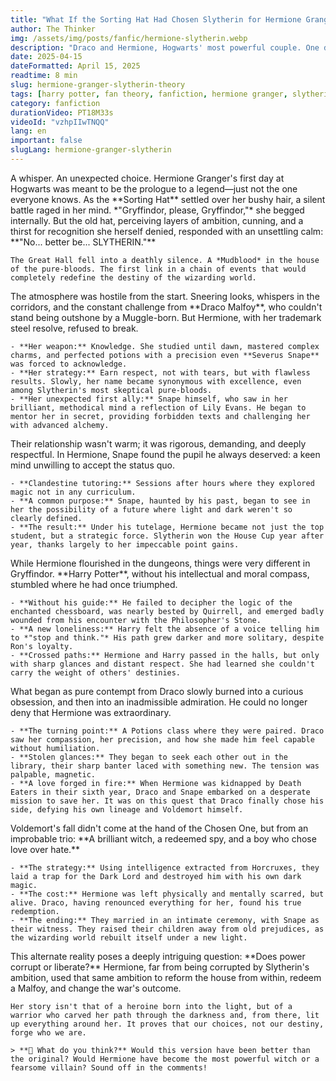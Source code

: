 ```yaml
---
title: "What If the Sorting Hat Had Chosen Slytherin for Hermione Granger?"
author: The Thinker
img: /assets/img/posts/fanfic/hermione-slytherin.webp
description: "Draco and Hermione, Hogwarts' most powerful couple. One different choice by the Sorting Hat rewrites destiny. Would Hermione have become the most influential witch of her generation? Dive into the theory that changes everything."
date: 2025-04-15
dateFormatted: April 15, 2025
readtime: 8 min
slug: hermione-granger-slytherin-theory
tags: [harry potter, fan theory, fanfiction, hermione granger, slytherin, draco malfoy, what if]
category: fanfiction
durationVideo: PT18M33s
videoId: "vzhpIIwTNQQ"
lang: en
important: false
slugLang: hermione-granger-slytherin
---
```



<Article>
  <Section title="🎩 **The Day Everything Changed**">
    A whisper. An unexpected choice. Hermione Granger's first day at Hogwarts was meant to be the prologue to a legend—just not the one everyone knows. As the **Sorting Hat** settled over her bushy hair, a silent battle raged in her mind. *"Gryffindor, please, Gryffindor,"* she begged internally. But the old hat, perceiving layers of ambition, cunning, and a thirst for recognition she herself denied, responded with an unsettling calm: **"No... better be... SLYTHERIN."**

    The Great Hall fell into a deathly silence. A *Mudblood* in the house of the pure-bloods. The first link in a chain of events that would completely redefine the destiny of the wizarding world.
  </Section>

  <Section
    title="1. 🐍 **The Adaptation: Surviving and Dominating in Slytherin**"
    imgSrc={sortingHat}
    imgAlt="The Sorting Hat on Hermione's head, with Slytherin's green and silver colors prominent"
  >
    The atmosphere was hostile from the start. Sneering looks, whispers in the corridors, and the constant challenge from **Draco Malfoy**, who couldn't stand being outshone by a Muggle-born. But Hermione, with her trademark steel resolve, refused to break.

    - **Her weapon:** Knowledge. She studied until dawn, mastered complex charms, and perfected potions with a precision even **Severus Snape** was forced to acknowledge.
    - **Her strategy:** Earn respect, not with tears, but with flawless results. Slowly, her name became synonymous with excellence, even among Slytherin's most skeptical pure-bloods.
    - **Her unexpected first ally:** Snape himself, who saw in her brilliant, methodical mind a reflection of Lily Evans. He began to mentor her in secret, providing forbidden texts and challenging her with advanced alchemy.
  </Section>

  <Section
    title="2. 🧪 **The Unlikely Bond: Snape and the Protégé**"
    imgSrc={snapeHermione}
    imgAlt="Severus Snape observing Hermione Granger in the Slytherin potions classroom"
  >
    Their relationship wasn't warm; it was rigorous, demanding, and deeply respectful. In Hermione, Snape found the pupil he always deserved: a keen mind unwilling to accept the status quo.

    - **Clandestine tutoring:** Sessions after hours where they explored magic not in any curriculum.
    - **A common purpose:** Snape, haunted by his past, began to see in her the possibility of a future where light and dark weren't so clearly defined.
    - **The result:** Under his tutelage, Hermione became not just the top student, but a strategic force. Slytherin won the House Cup year after year, thanks largely to her impeccable point gains.
  </Section>

  <Section
    title="3. 💔 **The Butterfly Effect: A Different Harry Potter**"
  >
    While Hermione flourished in the dungeons, things were very different in Gryffindor. **Harry Potter**, without his intellectual and moral compass, stumbled where he had once triumphed.

    - **Without his guide:** He failed to decipher the logic of the enchanted chessboard, was nearly bested by Quirrell, and emerged badly wounded from his encounter with the Philosopher's Stone.
    - **A new loneliness:** Harry felt the absence of a voice telling him to *"stop and think."* His path grew darker and more solitary, despite Ron's loyalty.
    - **Crossed paths:** Hermione and Harry passed in the halls, but only with sharp glances and distant respect. She had learned she couldn't carry the weight of others' destinies.
  </Section>

  <Section
    title="4. ❤️‍🔥 **From Rivalry to Respect: The Rise of Dramione**"
    imgSrc={dramionePowerCouple}
    imgAlt="Draco Malfoy and Hermione Granger as adults, standing back-to-back, looking towards Hogwarts, wands ready"
  >
    What began as pure contempt from Draco slowly burned into a curious obsession, and then into an inadmissible admiration. He could no longer deny that Hermione was extraordinary.

    - **The turning point:** A Potions class where they were paired. Draco saw her compassion, her precision, and how she made him feel capable without humiliation.
    - **Stolen glances:** They began to seek each other out in the library, their sharp banter laced with something new. The tension was palpable, magnetic.
    - **A love forged in fire:** When Hermione was kidnapped by Death Eaters in their sixth year, Draco and Snape embarked on a desperate mission to save her. It was on this quest that Draco finally chose his side, defying his own lineage and Voldemort himself.
  </Section>

  <Section title="5. ⚔️ **The War: A Different Victory**">
    Voldemort's fall didn't come at the hand of the Chosen One, but from an improbable trio: **A brilliant witch, a redeemed spy, and a boy who chose love over hate.**

    - **The strategy:** Using intelligence extracted from Horcruxes, they laid a trap for the Dark Lord and destroyed him with his own dark magic.
    - **The cost:** Hermione was left physically and mentally scarred, but alive. Draco, having renounced everything for her, found his true redemption.
    - **The ending:** They married in an intimate ceremony, with Snape as their witness. They raised their children away from old prejudices, as the wizarding world rebuilt itself under a new light.
  </Section>

  <Section title="🔮 **Conclusion: A Better Future?**">
    This alternate reality poses a deeply intriguing question: **Does power corrupt or liberate?** Hermione, far from being corrupted by Slytherin's ambition, used that same ambition to reform the house from within, redeem a Malfoy, and change the war's outcome.

    Her story isn't that of a heroine born into the light, but of a warrior who carved her path through the darkness and, from there, lit up everything around her. It proves that our choices, not our destiny, forge who we are.

    > **📣 What do you think?** Would this version have been better than the original? Would Hermione have become the most powerful witch or a fearsome villain? Sound off in the comments!
  </Section>
</Article>